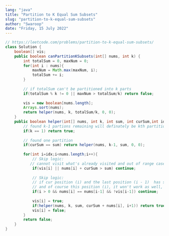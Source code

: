 ```yaml
---
lang: "java"
title: "Partition to K Equal Sum Subsets"
slug: "partition-to-k-equal-sum-subsets"
author: "Swaroop"
date: "Friday, 15 July 2022"
---
```

```java
// https://leetcode.com/problems/partition-to-k-equal-sum-subsets/
class Solution {
    boolean[] vis;
    public boolean canPartitionKSubsets(int[] nums, int k) {
        int totalSum = 0, maxNum = 0;
        for(int i : nums){
            maxNum = Math.max(maxNum, i);
            totalSum += i;
        }
        
        // if totalSum can't be partitioned into k parts
        if(totalSum % k != 0 || maxNum > totalSum/k) return false;
        
        vis = new boolean[nums.length];
        Arrays.sort(nums);
        return helper(nums, k, totalSum/k, 0, 0);
    }
    public boolean helper(int[] nums, int k, int sum, int curSum,int idx){
        // found k-1 partions remaining will definately be kth partition
        if(k == 1) return true;
        
        // found one partition
        if(curSum == sum) return helper(nums, k-1, sum, 0, 0);
        
        for(int i=idx;i<nums.length;i++){
            // Skip logic: 
           // cannot visit what's already visited and out of range case.
            if(vis[i] || nums[i] + curSum > sum) continue;
            
            // Skip logic:
            // if cur position (i) and the last position (i - 1)  has same value & the last position (i-1) is not visited, that means it does not work for current combination, 
            // and of course this position (i), it won't work as well, skip it.
            if(i > 0 && nums[i] == nums[i-1] && !vis[i-1]) continue;
            
            vis[i] = true;
            if(helper(nums, k, sum, curSum + nums[i], i+1)) return true;
            vis[i] = false;
        }
        return false;
    }
}
```